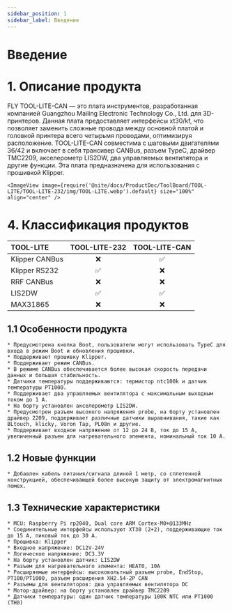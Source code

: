 ```yaml
---
sidebar_position: 1
sidebar_label: Введение
---
```




# Введение

# 1. Описание продукта

FLY TOOL-LITE-CAN — это плата инструментов, разработанная компанией Guangzhou Mailing Electronic Technology Co., Ltd. для 3D-принтеров. Данная плата предоставляет интерфейсы xt30/kf, что позволяет заменить сложные провода между основной платой и головкой принтера всего четырьмя проводами, оптимизируя расположение. TOOL-LITE-CAN совместима с шаговыми двигателями 36/42 и включает в себя трансивер CANBus, разъем TypeC, драйвер TMC2209, акселерометр LIS2DW, два управляемых вентилятора и другие функции. Эта плата предназначена для использования с прошивкой Klipper.

    <ImageView image={require('@site/docs/ProductDoc/ToolBoard/TOOL-LITE/TOOL-LITE-232/img/TOOL-LITE.webp').default} size="100%" align="center" />

# 4. Классификация продуктов

| TOOL-LITE  |    TOOL-LITE-232     |    TOOL-LITE-CAN     |
| :------------- | :------------------: | :------------------: |
| Klipper CANBus |         :x:          |  :white_check_mark:  |
| Klipper RS232  |  :white_check_mark:  |         :x:          |
| RRF CANBus     |         :x:          |         :x:          |
| LIS2DW         |  :white_check_mark:  |  :white_check_mark:  |
| MAX31865       |         :x:          |         :x:          |


## 1.1 Особенности продукта

    * Предусмотрена кнопка Boot, пользователи могут использовать TypeC для входа в режим Boot и обновления прошивки.
    * Поддерживает прошивку Klipper.
    * Поддерживает режим CANBus.
    * В режиме CANBus обеспечивается более высокая скорость передачи данных и большая стабильность.
    * Датчики температуры поддерживаются: термистор ntc100k и датчик температуры PT1000.
    * Поддерживает два управляемых вентилятора с максимальным выходным током до 1 A.
    * На борту установлен акселерометр LIS2DW.
    * Предусмотрен разъем высокого напряжения probe, на борту установлен драйвер 2209, поддерживает различные датчики выравнивания, такие как BLtouch, klicky, Voron Tap, PL08n и другие.
    * Поддерживает входное напряжение от 12 до 24 В, ток до 15 А, увеличенный разъем для нагревательного элемента, номинальный ток 10 А.

## 1.2 Новые функции

    * Добавлен кабель питания/сигнала длиной 1 метр, со сплетенной конструкцией, обеспечивающей более высокую защиту от электромагнитных помех.

## 1.3 Технические характеристики

    * MCU: Raspberry Pi rp2040, Dual core ARM Cortex-M0+@133MHz
    * Соединительные интерфейсы используют XT30 (2+2), поддерживающие ток до 15 А, пиковый ток до 30 А.
    * Прошивка: Klipper
    * Входное напряжение: DC12V-24V
    * Логическое напряжение: DC3.3V
    * На борту установлен датчик: LIS2DW
    * Разъем для нагревательного элемента: HEAT0, 10A
    * Расширяемые интерфейсы: высоковольтный разъем probe, EndStop, PT100/PT1000, разъем расширения XH2.54-2P CAN
    * Разъемы для вентиляторов: два управляемых вентилятора DC
    * Мотор-драйвер: на борту установлен драйвер TMC2209
    * Датчики температуры: один датчик температуры 100K NTC или PT1000 (TH0)
